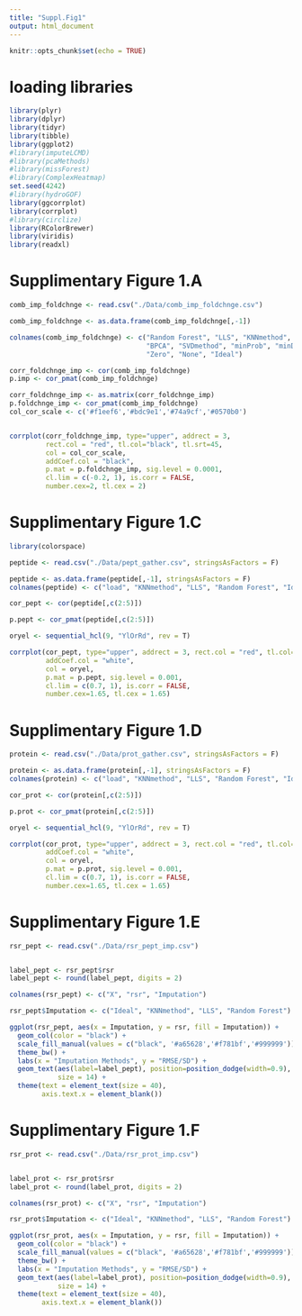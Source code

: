 ```yaml
---
title: "Suppl.Fig1"
output: html_document
---
```


```r
knitr::opts_chunk$set(echo = TRUE)
```

# loading libraries
```r
library(plyr)
library(dplyr)
library(tidyr)
library(tibble)
library(ggplot2)
#library(imputeLCMD)
#library(pcaMethods)
#library(missForest)
#library(ComplexHeatmap)
set.seed(4242)
#library(hydroGOF)
library(ggcorrplot)
library(corrplot)
#library(circlize)
library(RColorBrewer)
library(viridis)
library(readxl)
```


# Supplimentary Figure 1.A
```r
comb_imp_foldchnge <- read.csv("./Data/comb_imp_foldchnge.csv")

comb_imp_foldchnge <- as.data.frame(comb_imp_foldchnge[,-1])

colnames(comb_imp_foldchnge) <- c("Random Forest", "LLS", "KNNmethod",
                                  "BPCA", "SVDmethod", "minProb", "minDet",
                                  "Zero", "None", "Ideal")

corr_foldchnge_imp <- cor(comb_imp_foldchnge)
p.imp <- cor_pmat(comb_imp_foldchnge)

corr_foldchnge_imp <- as.matrix(corr_foldchnge_imp)
p.foldchnge_imp <- cor_pmat(comb_imp_foldchnge)
col_cor_scale <- c('#f1eef6','#bdc9e1','#74a9cf','#0570b0')


corrplot(corr_foldchnge_imp, type="upper", addrect = 3, 
         rect.col = "red", tl.col="black", tl.srt=45,
         col = col_cor_scale,
         addCoef.col = "black",
         p.mat = p.foldchnge_imp, sig.level = 0.0001,
         cl.lim = c(-0.2, 1), is.corr = FALSE,
         number.cex=2, tl.cex = 2)
```

# Supplimentary Figure 1.C
```r
library(colorspace)

peptide <- read.csv("./Data/pept_gather.csv", stringsAsFactors = F)

peptide <- as.data.frame(peptide[,-1], stringsAsFactors = F)
colnames(peptide) <- c("load", "KNNmethod", "LLS", "Random Forest", "Ideal")

cor_pept <- cor(peptide[,c(2:5)])

p.pept <- cor_pmat(peptide[,c(2:5)])

oryel <- sequential_hcl(9, "YlOrRd", rev = T)

corrplot(cor_pept, type="upper", addrect = 3, rect.col = "red", tl.col="black", tl.srt=45,
         addCoef.col = "white",
         col = oryel,
         p.mat = p.pept, sig.level = 0.001,
         cl.lim = c(0.7, 1), is.corr = FALSE,
         number.cex=1.65, tl.cex = 1.65)
```

# Supplimentary Figure 1.D
```r
protein <- read.csv("./Data/prot_gather.csv", stringsAsFactors = F)

protein <- as.data.frame(protein[,-1], stringsAsFactors = F)
colnames(protein) <- c("load", "KNNmethod", "LLS", "Random Forest", "Ideal")

cor_prot <- cor(protein[,c(2:5)])

p.prot <- cor_pmat(protein[,c(2:5)])

oryel <- sequential_hcl(9, "YlOrRd", rev = T)

corrplot(cor_prot, type="upper", addrect = 3, rect.col = "red", tl.col="black", tl.srt=45,
         addCoef.col = "white",
         col = oryel,
         p.mat = p.prot, sig.level = 0.001,
         cl.lim = c(0.7, 1), is.corr = FALSE,
         number.cex=1.65, tl.cex = 1.65)
```

# Supplimentary Figure 1.E
```r

rsr_pept <- read.csv("./Data/rsr_pept_imp.csv")


label_pept <- rsr_pept$rsr
label_pept <- round(label_pept, digits = 2)

colnames(rsr_pept) <- c("X", "rsr", "Imputation")

rsr_pept$Imputation <- c("Ideal", "KNNmethod", "LLS", "Random Forest")

ggplot(rsr_pept, aes(x = Imputation, y = rsr, fill = Imputation)) +
  geom_col(color = "black") +
  scale_fill_manual(values = c("black", '#a65628','#f781bf','#999999')) +
  theme_bw() +
  labs(x = "Imputation Methods", y = "RMSE/SD") +
  geom_text(aes(label=label_pept), position=position_dodge(width=0.9), vjust=-0.25,
            size = 14) +
  theme(text = element_text(size = 40),
        axis.text.x = element_blank()) 

```

# Supplimentary Figure 1.F
```r
rsr_prot <- read.csv("./Data/rsr_prot_imp.csv")


label_prot <- rsr_prot$rsr
label_prot <- round(label_prot, digits = 2)

colnames(rsr_prot) <- c("X", "rsr", "Imputation")

rsr_prot$Imputation <- c("Ideal", "KNNmethod", "LLS", "Random Forest")

ggplot(rsr_prot, aes(x = Imputation, y = rsr, fill = Imputation)) +
  geom_col(color = "black") +
  scale_fill_manual(values = c("black", '#a65628','#f781bf','#999999')) +
  theme_bw() +
  labs(x = "Imputation Methods", y = "RMSE/SD") +
  geom_text(aes(label=label_prot), position=position_dodge(width=0.9), vjust=-0.25,
            size = 14) +
  theme(text = element_text(size = 40),
        axis.text.x = element_blank())
```


